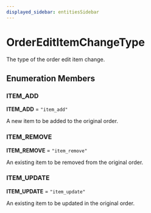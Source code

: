 ```yaml
---
displayed_sidebar: entitiesSidebar
---
```



# OrderEditItemChangeType

The type of the order edit item change.

## Enumeration Members

### ITEM\_ADD

 **ITEM\_ADD** = `"item_add"`

A new item to be added to the original order.

### ITEM\_REMOVE

 **ITEM\_REMOVE** = `"item_remove"`

An existing item to be removed from the original order.

### ITEM\_UPDATE

 **ITEM\_UPDATE** = `"item_update"`

An existing item to be updated in the original order.
